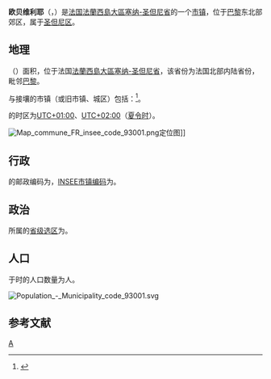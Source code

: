 {{noteTA|G1=法国地名}}
{{Infobox French commune
|name                    = 欧贝维利耶
|native name             = Aubervilliers
|arrondissement          = [[圣但尼区_(塞纳-圣但尼省)|圣但尼区]]
}}
'''欧贝维利耶'''（{{lang-fr|Aubervilliers}}，{{IPA-fr|obɛʁvilje|-|Fr-Paris--Aubervilliers.ogg}}）是[[法国|法国]][[法蘭西島大區|法蘭西島大區]][[塞纳-圣但尼省|塞纳-圣但尼省]]的一个[[市镇_(法国)|市镇]]，位于[[巴黎|巴黎]]东北部郊区，属于[[圣但尼区_(塞纳-圣但尼省)|圣但尼区]]。

== 地理 ==
{{PAGENAMEBASE}}（{{wikidata|property|linked|P625}}）面积{{wikidata|properties|P2046}}，位于法国[[法蘭西島大區|法蘭西島大區]][[塞纳-圣但尼省|塞纳-圣但尼省]]，该省份为法国北部内陆省份，毗邻[[巴黎|巴黎]]。

与{{PAGENAMEBASE}}接壤的市镇（或旧市镇、城区）包括：{{Wikidata|properties|linked|P47}}<ref name="geo">{{Cite web|url=https://www.geoportail.gouv.fr/carte|title=Carte|accessdate=2020-03-22|author=Géoportail|language=fr|publisher=Géoportail|archive-date=2017-01-29|archive-url=https://web.archive.org/web/20170129154129/https://www.geoportail.gouv.fr/carte/|dead-url=no}}</ref>。

{{PAGENAMEBASE}}的时区为[[UTC+01:00|UTC+01:00]]、[[UTC+02:00|UTC+02:00]]（[[夏时制|夏令时]]）。

[[File:Map_commune_FR_insee_code_93001.png|thumb]]定位图]]{{Clear|left}}
== 行政 ==
{{PAGENAMEBASE}}的邮政编码为{{wikidata|properties|P281}}，[[法国国家统计与经济研究所|INSEE市镇编码]]为{{wikidata|properties|P374}}。

== 政治 ==
{{PAGENAMEBASE}}所属的[[縣_(法國)|省级选区]]为{{WikidataLink|{{wikidata|properties|raw|best||P7938}}}}。

== 人口 ==
{{PAGENAMEBASE}}于{{wikidata|qualifier|P1082|P585}}时的人口数量为{{wikidata|property|raw|P1082}}人。

[[File:Population_-_Municipality_code_93001.svg|thumb]]{{Clear|left}}
== 参考文献 ==
{{reflist}}

{{塞納-聖但尼省市鎮}}
{{Authority control}}
[[Category:塞纳-圣但尼省市镇|A]]